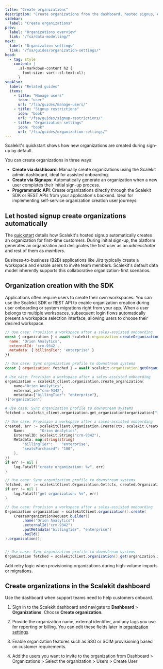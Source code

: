 ```yaml
---
title: "Create organizations"
description: "Create organizations from the dashboard, hosted signup, or SDK while controlling who can start new workspaces."
sidebar:
  label: "Create organizations"
prev:
  label: "Organizations overview"
  link: "/fsa/data-modelling/"
next:
  label: "Organization settings"
  link: "/fsa/guides/organization-settings/"
head:
  - tag: style
    content: |
      .sl-markdown-content h2 {
        font-size: var(--sl-text-xl);
      }
seeAlso:
  label: "Related guides"
  items:
    - title: "Manage users"
      icon: "user"
      url: "/fsa/guides/manage-users/"
    - title: "Signup restrictions"
      icon: "book"
      url: "/fsa/guides/signup-restrictions/"
    - title: "Organization settings"
      icon: "book"
      url: "/fsa/guides/organization-settings/"
---
```



Scalekit's quickstart shows how new organizations are created during sign-up by default.

You can create organizations in three ways:

- **Create via dashboard**: Manually create organizations using the Scalekit admin dashboard, ideal for assisted onboarding.
- **Create via Signups**: Automatically generate an organization when a new user completes their initial sign-up process.
- **Programmatic API**: Create organizations directly through the Scalekit SDK or REST APIs from your application's backend. Ideal for implementing self-service organization creation user journeys.

## Let hosted signup create organizations automatically

The [quickstart](/fsa/quickstart/) details how Scalekit's hosted signup automatically creates an organization for first-time customers. During initial sign-up, the platform generates an organization and designates the first user as an _administrator_ and rest of them as _members_.

Business-to-business (B2B) applications like _Jira_ typically create a workspace and enable users to invite team members. Scalekit's default data model inherently supports this collaborative organization-first scenarios.

## Organization creation with the SDK <Badge text="API" variant="tip" />

Applications often require users to create their own workspaces. You can use the Scalekit SDK or REST API to enable organization creation during user onboarding or system migrations right from your app. When a user belongs to multiple workspaces, subsequent login flows automatically present a workspace selection interface, allowing users to choose their desired workspace.

<Tabs syncKey="tech-stack">
  <TabItem value="node" label="Node.js">

```javascript title="Create and manage organizations" wrap
// Use case: Provision a workspace after a sales-assisted onboarding
const { organization } = await scalekit.organization.createOrganization({
  name: 'Orion Analytics',
  externalId: 'crm-9342',
  metadata: { billingTier: 'enterprise' }
})

// Use case: Sync organization profile to downstream systems
const { organization: fetched } = await scalekit.organization.getOrganization(organization.id)
```

  </TabItem>
  <TabItem value="python" label="Python">

```python title="Create and manage organizations" wrap
# Use case: Provision a workspace after a sales-assisted onboarding
organization = scalekit_client.organization.create_organization(
    name="Orion Analytics",
    external_id="crm-9342",
    metadata={"billingTier": "enterprise"},
)["organization"]

# Use case: Sync organization profile to downstream systems
fetched = scalekit_client.organization.get_organization(organization["id"])
```

  </TabItem>
  <TabItem value="go" label="Go">

```go title="Create and manage organizations" wrap
// Use case: Provision a workspace after a sales-assisted onboarding
created, err := scalekitClient.Organization.Create(ctx, scalekit.CreateOrganizationRequest{
    Name:       "Orion Analytics",
    ExternalID: scalekit.String("crm-9342"),
    Metadata: map[string]string{
        "billingTier":    "enterprise",
        "seatsPurchased": "100",
    },
})
if err != nil {
    log.Fatalf("create organization: %v", err)
}

// Use case: Sync organization profile to downstream systems
fetched, err := scalekitClient.Organization.Get(ctx, created.Organization.Id)
if err != nil {
    log.Fatalf("get organization: %v", err)
}
```

  </TabItem>
  <TabItem value="java" label="Java">

```java title="Create and manage organizations" wrap
// Use case: Provision a workspace after a sales-assisted onboarding
Organization organization = scalekitClient.organization().create(
    CreateOrganizationRequest.builder()
        .name("Orion Analytics")
        .externalId("crm-9342")
        .putMetadata("billingTier", "enterprise")
        .build()
).organization();


// Use case: Sync organization profile to downstream systems
Organization fetched = scalekitClient.organization().get(organization.id()).organization();
```

  </TabItem>
</Tabs>

 Add retry logic when provisioning organizations during high-volume imports or migrations.


## Create organizations in the Scalekit dashboard

Use the dashboard when support teams need to help customers onboard.

<Steps>

 1. Sign in to the Scalekit dashboard and navigate to **Dashboard** > **Organizations**. Choose **Create organization**.

 2. Provide the organization name, external identifier, and any tags you use for reporting or billing. You can edit these fields later in [organization settings](/fsa/guides/organization-settings/).

 3. Enable organization features such as SSO or SCIM provisioning based on customer requirements.

 4. Add the users you want to invite to the organization from Dashboard > Organizations > Select the organization > Users > Create User

</Steps>
